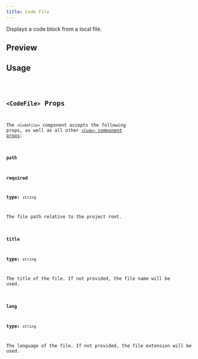 ```yaml
---
title: Code File
---
```



Displays a code block from a local file.

## Preview

<CodeFilePreview />

## Usage

<Code code={CodeFileContent} lang="jsx" />

## `<CodeFile>` Props


The `<CodeFile>` component accepts the following props, as well as all other [`<Code>` component props](/components/code):


### `path`

**required**

**type:** `string`

The file path relative to the project root.

### `title`

**type:** `string`

The title of the file. If not provided, the file name will be used.

### `lang`

**type:** `string`

The language of the file. If not provided, the file extension will be used.

